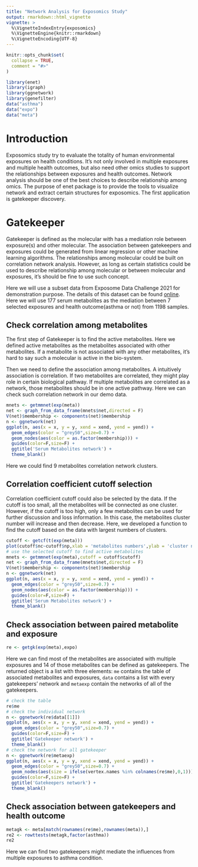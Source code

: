 ```yaml
---
title: "Network Analysis for Exposomics Study"
output: rmarkdown::html_vignette
vignette: >
  %\VignetteIndexEntry{exposomics}
  %\VignetteEngine{knitr::rmarkdown}
  %\VignetteEncoding{UTF-8}
---
```


```r
knitr::opts_chunk$set(
  collapse = TRUE,
  comment = "#>"
)
```

```r
library(enet)
library(igraph)
library(ggnetwork)
library(genefilter)
data("asthma")
data("expo")
data("meta")
```

# Introduction

Exposomics study try to evaluate the totality of human environmental exposures on health conditions. It's not only involved in multiple exposures and multiple health outcomes, but also need other omics studies to support the relationships between exposures and health outcomes. Network analysis should be one of the best choices to describe relationship among omics. The purpose of enet package is to provide the tools to visualize network and extract certain structures for exposomics. The first application is gatekeeper discovery.

# Gatekeeper

Gatekeeper is defined as the molecular with has a mediation role between exposure(s) and other molecular. The association between gatekeepers and exposures could be generated from linear regression or other machine learning algorithms. The relationships among molecular could be built on correlation network analysis. However, as long as certain statistics could be used to describe relationship among molecular or between molecular and exposures, it's should be fine to use such concept.

Here we will use a subset data from Exposome Data Challenge 2021 for demonstration purpose. The details of this dataset can be found [online](https://docs.google.com/document/d/1ul3v-sIniLuTjFB1F1CrFQIX8mrEXVnvSzOF7BCOnpQ/edit). Here we will use 177 serum metabolites as the mediation between 7 selected exposures and health outcome(asthma or not) from 1198 samples.

## Check correlation among metabolites

The first step of Gatekeeper is to find the active metabolites. Here we defined active metabolites as the metabolites associated with other metabolites. If a metabolite is not associated with any other metabolites, it's hard to say such a molecular is active in the bio-system. 

Then we need to define the association among metabolites. A intuitively association is correlation. If two metabolites are correlated, they might play role in certain biological pathway. If multiple metabolites are correlated as a network, those metabolites should be in one active pathway. Here we can check such correlation network in our demo data.

```r
mnets <- getmmnet(exp(meta))
net <- graph_from_data_frame(mnets$net,directed = F)
V(net)$membership <- components(net)$membership
n <- ggnetwork(net)
ggplot(n, aes(x = x, y = y, xend = xend, yend = yend)) +
  geom_edges(color = "grey50",size=0.7) +
  geom_nodes(aes(color = as.factor(membership))) +
  guides(color=F,size=F) +
  ggtitle('Serum Metabolites network') +
  theme_blank()
```

Here we could find 9 metabolites correlation network clusters.

## Correlation coefficient cutoff selection

Correlation coefficient cutoff could also be selected by the data. If the cutoff is too small, all the metabolites will be connected as one cluster. However, if the cutoff is too high, only a few metabolites can be used for further discussion and loss information. In this case, the metabolites cluster number will increase and then decrease. Here, we developed a function to find the cutoff based on the data with largest numbers of clusters.

```r
cutoff <- getcf(t(exp(meta)))
plot(cutoff$nc~cutoff$np,xlab = 'metabolites numbers',ylab = 'cluster numbers',type='o')
# use the selected cutoff to find active metabolites
mnets <- getmmnet(exp(meta),cutoff = cutoff$cutoff)
net <- graph_from_data_frame(mnets$net,directed = F)
V(net)$membership <- components(net)$membership
n <- ggnetwork(net)
ggplot(n, aes(x = x, y = y, xend = xend, yend = yend)) +
  geom_edges(color = "grey50",size=0.7) +
  geom_nodes(aes(color = as.factor(membership))) +
  guides(color=F,size=F) +
  ggtitle('Serum Metabolites network') +
  theme_blank()
```

## Check association between paired metabolite and exposure

```r
re <- getgk(exp(meta),expo)
```

Here we can find most of the metabolites are associated with multiple exposures and 14 of those metabolites can be defined as gatekeepers. The returned object is a list with three elements: `me` contains the table of associated metabolites and exposures, `data` contains a list with every gatekeepers' network and `metaexp` contain the networks of all of the gatekeepers.

```r
# check the table
re$me
# check the individual network
n <- ggnetwork(re$data[[1]])
ggplot(n, aes(x = x, y = y, xend = xend, yend = yend)) +
  geom_edges(color = "grey50",size=0.7) +
  guides(color=F,size=F) +
  ggtitle('Gatekeeper network') +
  theme_blank()
# check the network for all gatekeeper
n <- ggnetwork(re$metaexp)
ggplot(n, aes(x = x, y = y, xend = xend, yend = yend)) +
  geom_edges(color = "grey50",size=0.7) +
  geom_nodes(aes(size = ifelse(vertex.names %in% colnames(re$me),0,1))) +
  guides(color=F,size=F) +
  ggtitle('Gatekeepers network') +
  theme_blank()
```

## Check association between gatekeepers and health outcome

```r
metagk <- meta[match(rownames(re$me),rownames(meta)),]
re2 <- rowttests(metagk,factor(asthma))
re2
```

Here we can find two gatekeepers might mediate the influences from multiple exposures to asthma condition.

